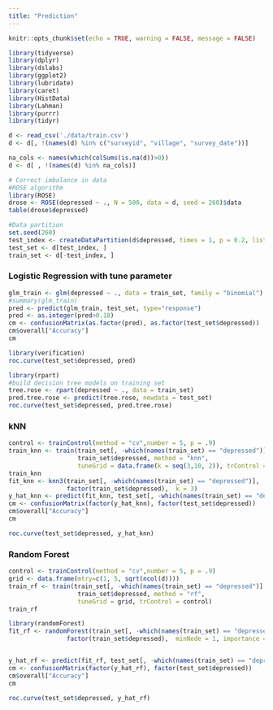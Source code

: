 ```yaml
---
title: "Prediction"
---
```


```r
knitr::opts_chunk$set(echo = TRUE, warning = FALSE, message = FALSE)
```

```r
library(tidyverse) 
library(dplyr)
library(dslabs)
library(ggplot2)
library(lubridate) 
library(caret)
library(HistData)
library(Lahman)
library(purrr)
library(tidyr)
```

```r
d <- read_csv('./data/train.csv')
d <- d[, !(names(d) %in% c("surveyid", "village", "survey_date"))]

na_cols <- names(which(colSums(is.na(d))>0))
d <- d[ , !(names(d) %in% na_cols)]

# Correct imbalance in data
#ROSE algorithm
library(ROSE)
drose <- ROSE(depressed ~ ., N = 500, data = d, seed = 260)$data
table(drose$depressed)

#Data partition
set.seed(260)
test_index <- createDataPartition(d$depressed, times = 1, p = 0.2, list = FALSE)
test_set <- d[test_index, ]
train_set <- d[-test_index, ]
```


### Logistic Regression with tune parameter
```r
glm_train <- glm(depressed ~ ., data = train_set, family = "binomial")
#summary(glm_train)
pred <- predict(glm_train, test_set, type="response")
pred <- as.integer(pred>0.18)
cm <- confusionMatrix(as.factor(pred), as.factor(test_set$depressed))
cm$overall["Accuracy"]
cm

library(verification)
roc.curve(test_set$depressed, pred)
```


```r
library(rpart)
#build decision tree models on training set
tree.rose <- rpart(depressed ~ ., data = train_set)
pred.tree.rose <- predict(tree.rose, newdata = test_set)
roc.curve(test_set$depressed, pred.tree.rose)
```


### kNN

```r
control <- trainControl(method = "cv",number = 5, p = .9)
train_knn <- train(train_set[, -which(names(train_set) == "depressed")], 
                   train_set$depressed, method = "knn", 
                   tuneGrid = data.frame(k = seq(3,10, 2)), trControl = control)
train_knn
fit_knn <- knn3(train_set[, -which(names(train_set) == "depressed")], 
                factor(train_set$depressed),  k = 3)
y_hat_knn <- predict(fit_knn, test_set[, -which(names(train_set) == "depressed")], type="class")
cm <- confusionMatrix(factor(y_hat_knn), factor(test_set$depressed))
cm$overall["Accuracy"]
cm

roc.curve(test_set$depressed, y_hat_knn)
```


### Random Forest

```r
control <- trainControl(method = "cv",number = 5, p = .9)
grid <- data.frame(mtry=c(1, 5, sqrt(ncol(d))))
train_rf <- train(train_set[, -which(names(train_set) == "depressed")], 
                   train_set$depressed, method = "rf", 
                   tuneGrid = grid, trControl = control)
train_rf

library(randomForest)
fit_rf <- randomForest(train_set[, -which(names(train_set) == "depressed")], 
                factor(train_set$depressed),  minNode = 1, importance = TRUE, nodesize=100)


y_hat_rf <- predict(fit_rf, test_set[, -which(names(train_set) == "depressed")], type="class")
cm <- confusionMatrix(factor(y_hat_rf), factor(test_set$depressed))
cm$overall["Accuracy"]
cm

roc.curve(test_set$depressed, y_hat_rf)
```









